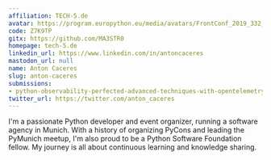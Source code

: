 ```yaml
---
affiliation: TECH-5.de
avatar: https://program.europython.eu/media/avatars/FrontConf_2019_332_mE4uO83.jpg
code: Z7K9TP
gitx: https://github.com/MA3STR0
homepage: tech-5.de
linkedin_url: https://www.linkedin.com/in/antoncaceres
mastodon_url: null
name: Anton Caceres
slug: anton-caceres
submissions:
- python-observability-perfected-advanced-techniques-with-opentelemetry
twitter_url: https://twitter.com/anton_caceres
---
```


I'm a passionate Python developer and event organizer, running a software agency in Munich. With a history of organizing PyCons and leading the PyMunich meetup, I'm also proud to be a Python Software Foundation fellow. My journey is all about continuous learning and knowledge sharing.
